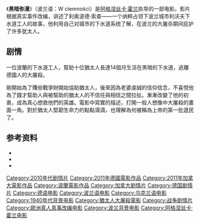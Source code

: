 {{noteTA
|1=zh-hans:黑暗弥漫; zh-hant:無光歲月; zh-hk:無光歲月;
|2=zh-hans:利奥波德·索查; zh-hant:利奧波德·索查; zh-hk:蘇赫;
|3=zh-hans:阿格涅丝卡·霍兰; zh-hant:阿格涅絲卡·霍蘭; zh-hk:安格尼茲卡·賀蘭;
}}
{{Infobox film
| name           = 黑暗弥漫
| image          = In Darkness UK.jpg
| caption        = 英国海报
| director       = [[阿格涅丝卡·霍兰|阿格涅丝卡·霍兰]]
| producer       = Andrzej Besztak<br>Steffen Reuter<br>Patrick Knippel<br>Marc-Daniel Dichant<br>Leander Carell<br>[[Juliusz_Machulski|Juliusz Machulski]]<br>Paul Stephens<br>Eric Jordan
| writer         = [[David_F._Shamoon|David F. Shamoon]] (based on ''In the Sewers of Lvov'' by Robert Marshall)
| starring       = [[Robert_Więckiewicz|Robert Więckiewicz]]<br>[[Benno_Fürmann|Benno Fürmann]]<br>[[Maria_Schrader|Maria Schrader]]<br>[[Herbert_Knaup|Herbert Knaup]]
| music          = Antoni Komasa-Łazarkiewicz
| cinematography = Jolanta Dylewska
| editing        = Mike Czarnecki
| studio         = Zebra Films, Schmidtz Katze Filmkollektiv, The Film Works
| distributor    = [[索尼经典影片|索尼经典影片]]
| released       = {{Film date|2011|9|2|特柳賴德（美國）|2011|9|15|波蘭|}}
| runtime        = 144分
| country        = 波兰、德国、加拿大
| language       = 波兰语、德语、意第绪语、乌克兰语
| budget         = N/A
| gross          = 1,024,295美元（美國）
}}
《'''黑暗弥漫'''》（波兰语：W ciemności）是[[阿格涅丝卡·霍兰|阿格涅丝卡·霍兰]]执导的一部电影。影片根据真实事件改编，讲述了利奥波德·索查——一个纳粹占领下波兰城市利沃夫下水道工人的故事，他利用自己对城市的下水道系统了解，在波兰的大屠杀期间庇护了许多犹太人。

== 剧情 ==
一位波蘭的下水道工人，幫助十位猶太人長達14個月生活在黑暗的下水道，逃離德國人的大屠殺。

剛開始為了賺些戰爭財開始協助猶太人，後來因為老婆虔誠的信仰信念，不喜悅他為了錢才幫助人與被幫助的猶太人的不信任與相信之間拉扯。漸漸改變了他的初衷，成為真心想救他們的英雄。電影中寫實的描述，打開一般人想像中大屠殺的畫面一角。對於猶太人堅韌生命力的點點滴滴，也理解為何被稱為上帝的第一批選民了。

==参考资料==
* {{Official website|http://www.sonyclassics.com/indarkness/}}
* {{IMDb title|1417075|In Darkness}}
* {{豆瓣|3671938}}

{{DEFAULTSORT:In Darkness}}
[[Category:2010年代剧情片|Category:2010年代剧情片]]
[[Category:2011年德國電影作品|Category:2011年德國電影作品]]
[[Category:2011年加拿大電影作品|Category:2011年加拿大電影作品]]
[[Category:波蘭電影作品|Category:波蘭電影作品]]
[[Category:加拿大剧情片|Category:加拿大剧情片]]
[[Category:德国剧情片|Category:德国剧情片]]
[[Category:德语电影|Category:德语电影]]
[[Category:波兰语电影|Category:波兰语电影]]
[[Category:乌克兰语电影|Category:乌克兰语电影]]
[[Category:1940年代背景电影|Category:1940年代背景电影]]
[[Category:猶太人大屠殺電影|Category:猶太人大屠殺電影]]
[[Category:战争剧情片|Category:战争剧情片]]
[[Category:歐洲真人真事改编电影|Category:歐洲真人真事改编电影]]
[[Category:波兰背景电影|Category:波兰背景电影]]
[[Category:阿格涅丝卡·霍兰电影|Category:阿格涅丝卡·霍兰电影]]